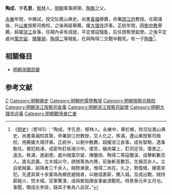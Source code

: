 '''陶成'''，字'''孔思'''，[[郁林|郁林]]人。[[明朝|明朝]]軍事將領，[[陶魯|陶魯]]之父。

[[永乐_(明朝)|永樂]]年間，中鄉試，授交阯鳳山典史。尚書[[黃福|黃福]]舉薦，命署[[諒江府|諒江府]]教授。任期滿後，升[[山東|山東]]按察司檢校，之後再經舉薦，擢[[大理寺|大理寺]]評事。正統年間，因[[劉中敷|劉中敷]]舉薦，超擢[[浙江|浙江]]僉事，任期內卓有成就，平定倭寇騷亂，后任按察使副使。之後平定處州[[葉宗留|葉宗留]]、[[陳鑒胡|陳鑒胡]]、[[陶得二|陶得二]]等賊亂，在與陶得二交戰中戰死。有一子[[陶魯|陶魯]]<ref>《[[明史|明史]]》（卷165）：“陶成，字孔思，郁林人。永樂中，舉於鄉，除交阯鳳山典史。尚書黃福知其賢，命署諒江府教授，交人化之。秩滿，遷山東按察司檢校，用薦擢大理評事。正統中，以劉中敷薦，超擢浙江僉事。成有智略，遇事敢任。倭犯桃渚，成密布釘板海沙中。倭至，艤舟躍上，釘洞足背。倭畏之，遠去。秩滿，進副使。處州賊葉宗留、陳鑒胡、陶得二等寇蘭溪，成擊斬數百人。進屯武義，立木城以守。誘賊黨為內應，前後斬首數百，生擒百余人。又自抵賊巢，諭降者三千余人。賊勢漸衰，惟得二尚在。久之，勢復熾，擁眾來犯。先遣其黨十余輩偽為鄉民避賊者，以敝缊裹薪，闌入城。及成出戰，賊持薪縱火，焚木城。官軍驚潰，成與都指揮僉事崔源戰死。時景泰元年五月也。事聞，贈成左參政，錄其子魯為八品官。”</ref>。

==相關條目==
*[[明朝浙閩民變|明朝浙閩民變]]

==参考文献==
{{wikisource|明史/卷165}}
<div class="references-small">
<references />
</div>

{{明朝人物小作品}}

[[Category:陶姓|C]]
[[Category:明朝典史|Category:明朝典史]]
[[Category:明朝府儒學教授|Category:明朝府儒學教授]]
[[Category:明朝按察司檢校|Category:明朝按察司檢校]]
[[Category:明朝浙江按察司僉事|Category:明朝浙江按察司僉事]]
[[Category:明朝浙江按察司副使|Category:明朝浙江按察司副使]]
[[Category:明朝大理寺评事|Category:明朝大理寺评事]]
[[Category:明朝戰爭身亡者|Category:明朝戰爭身亡者]]